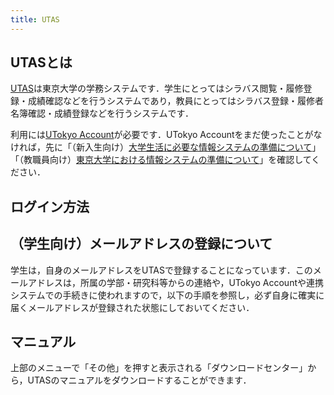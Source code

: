 ```yaml
---
title: UTAS
---
```



## UTASとは

[UTAS](https://utas.adm.u-tokyo.ac.jp/campusweb/campusportal.do)は東京大学の学務システムです．学生にとってはシラバス閲覧・履修登録・成績確認などを行うシステムであり，教員にとってはシラバス登録・履修者名簿確認・成績登録などを行うシステムです．

利用には[UTokyo Account](/utokyo_account/)が必要です．UTokyo Accountをまだ使ったことがなければ，先に「（新入生向け）[大学生活に必要な情報システムの準備について](/oc/)」「（教職員向け）[東京大学における情報システムの準備について](/faculty_members)」を確認してください．

## ログイン方法

<Utas part="login" />

## （学生向け）メールアドレスの登録について

学生は，自身のメールアドレスをUTASで登録することになっています．このメールアドレスは，所属の学部・研究科等からの連絡や，UTokyo Accountや連携システムでの手続きに使われますので，以下の手順を参照し，必ず自身に確実に届くメールアドレスが登録された状態にしておいてください．

<Utas part="confirm_email_address_registration" />

## マニュアル

上部のメニューで「その他」を押すと表示される「ダウンロードセンター」から，UTASのマニュアルをダウンロードすることができます．
